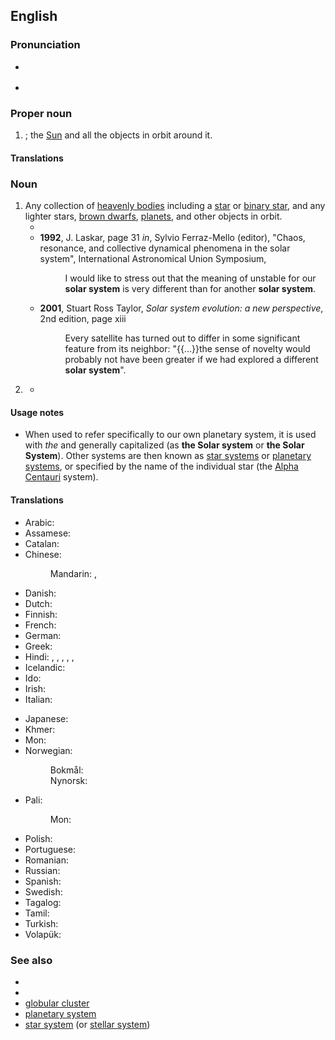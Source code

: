 {{also|solar-system|Solar System|Solar system}}
==English==
{{wikipedia}}
{{wikiversity lecture}}

===Pronunciation===
* {{a|UK}} {{IPA|en|/ˈsəʊl.ə ˌsɪs.təm/}}
* {{a|US}} {{IPA|en|/ˈsoʊ.lɚ ˌsɪs.təm/}}

===Proper noun===
{{en-proper noun}}

# {{alternative case form of|en|Solar System}}; the [[Sun]] and all the objects in orbit around it.

====Translations====
{{trans-see|Solar System}}

===Noun===
{{en-noun}}

# Any collection of [[heavenly bodies]] including a [[star]] or [[binary star]], and any lighter stars, [[brown dwarf]]s, [[planet]]s, and other objects in orbit.
#* {{quote-book|en|year=1980|author=Carl Sagan|title=Cosmos: A Personal Voyage|passage=The history of our study of our '''solar system''' shows us clearly that accepted and conventional ideas are often wrong, and that fundamental insights can arise from the most unexpected sources.}}
#* '''1992''', J. Laskar, page 31 ''in'', Sylvio Ferraz-Mello (editor), "Chaos, resonance, and collective dynamical phenomena in the solar system", International Astronomical Union Symposium,
#*: I would like to stress out that the meaning of unstable for our '''solar system''' is very different than for another '''solar system'''.
#* '''2001''', Stuart Ross Taylor, ''Solar system evolution: a new perspective'', 2nd edition, page xiii
#*: Every satellite has turned out to differ in some significant feature from its neighbor: "{{...}}the sense of novelty would probably not have been greater if we had explored a different '''solar system'''".
#: {{syn|en|planetary system}}
# {{ellipsis of|en|[[solar]] [[power]] [[system]]}} {{gloss|electric power system that supplies usable solar power by means of [[photovoltaics]]}}
#* {{quote-web|1=en|title=Planning a Home Solar Electric System |work=Energy.gov|url=|archiveurl=|archivedate=|location=|publisher=U.S. Department of Energy|accessdate=2022-04-19|text=Almost half of all U.S. households are unable to host a rooftop '''solar system''' because they rent or have inadequate roof space.}}

====Usage notes====
* When used to refer specifically to our own planetary system, it is used with ''the'' and generally capitalized (as '''the Solar system''' or '''the Solar System'''). Other systems are then known as [[star system]]s or [[planetary system]]s, or specified by the name of the individual star (the [[Alpha Centauri]] system).

====Translations====
{{trans-top-see|any collection of heavenly bodies orbiting a star|planetary system}}
* Arabic: {{t|ar|منظومة شمسية|f}}
* Assamese: {{t|as|সৌৰজগত|tr=xôurôzôgôt}}
* Catalan: {{t|ca|sistema solar|m}}
* Chinese:
*: Mandarin: {{t+|cmn|太陽系}}, {{t+|cmn|太阳系|tr=tàiyángxì}}
* Danish: {{t+|da|solsystem|n}}
* Dutch: {{t+|nl|zonnestelsel|n}}
* Finnish: {{t+|fi|aurinkokunta}}
* French: {{t+|fr|système solaire|m}}
* German: {{t+|de|Sonnensystem|n}}
* Greek: {{t+|el|ηλιακό σύστημα|n}}
* Hindi: {{t|hi|सूर्य कुटुम्ब|m}}, {{t|hi|सौर जगत}}, {{t|hi|सौरजगत}}, {{t|hi|सौरमंडल|m}}, {{t+|hi|सूर्यमंडल|m}}, {{t|hi|सूरज-मण्डली|f}}
* Icelandic: {{t+|is|sólkerfi|n}}
* Ido: {{t+|io|sunala sistemo}}
* Irish: {{t+|ga|grianchóras|m}}
* Italian: {{t+|it|sistema solare|m}}
{{trans-mid}}
* Japanese: {{t+|ja|太陽系|tr=taiyōkei|sc=Jpan}}
* Khmer: {{t|km|ប្រព័ន្ធព្រះអាទិត្យ|tr=prɑpoan preah aatɨt|sc=Khmr}}
* Mon: {{t+|mnw|လျးတ္ၚဲ}}
* Norwegian:
*: Bokmål: {{t+|no|solsystem|n}}
*: Nynorsk: {{t|nn|solsystem|n}}
* Pali:
*: Mon: {{t|pi|suriyātapa|m}}
* Polish: {{t|pl|układ słoneczny|m}}
* Portuguese: {{t+|pt|sistema solar|m}}
* Romanian: {{t|ro|sistem solar|n}}
* Russian: {{t+|ru|со́лнечная систе́ма|f}}
* Spanish: {{t+|es|sistema solar|m}}
* Swedish: {{t+|sv|solsystem|n}}
* Tagalog: {{t|tl|kaayusang-tala}}
* Tamil: {{t+|ta|சூரியக் குடும்பம்|sc=Taml}}
* Turkish: {{t+|tr|güneş sistemi}}
* Volapük: {{t+|vo|solasit}}
{{trans-bottom}}

===See also===
* {{list:planets of the Solar System/en}}
* {{list:dwarf planets of the solar system/en}}
* [[globular cluster]]
* [[planetary system]]
* [[star system]] (or [[stellar system]])

{{topics|en|Astronomy|Celestial bodies|Systems}}